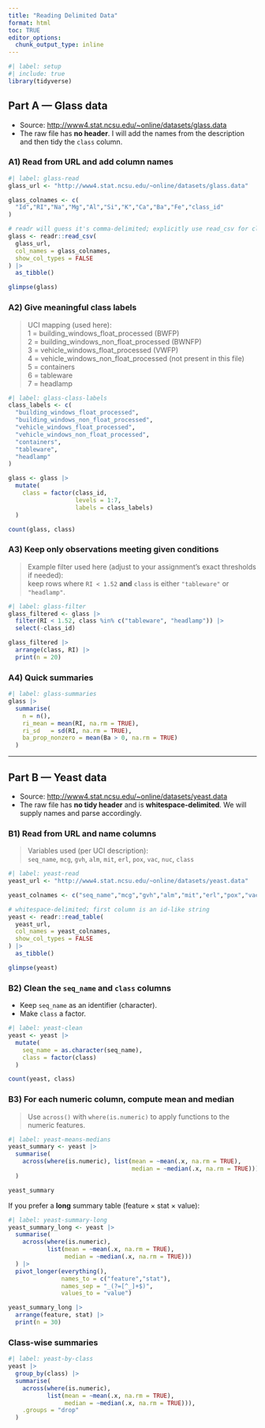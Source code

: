 ```yaml
---
title: "Reading Delimited Data"
format: html
toc: TRUE
editor_options: 
  chunk_output_type: inline
---
```


```r
#| label: setup
#| include: true
library(tidyverse)
```

## Part A — Glass data

- Source: <http://www4.stat.ncsu.edu/~online/datasets/glass.data>  
- The raw file has **no header**. I will add the names from the description and then tidy the `class` column.

### A1) Read from URL and add column names

```r
#| label: glass-read
glass_url <- "http://www4.stat.ncsu.edu/~online/datasets/glass.data"

glass_colnames <- c(
  "Id","RI","Na","Mg","Al","Si","K","Ca","Ba","Fe","class_id"
)

# readr will guess it's comma-delimited; explicitly use read_csv for clarity
glass <- readr::read_csv(
  glass_url,
  col_names = glass_colnames,
  show_col_types = FALSE
) |>
  as_tibble()

glimpse(glass)
```

### A2) Give meaningful class labels

> UCI mapping (used here):  
> 1 = building_windows_float_processed (BWFP)  
> 2 = building_windows_non_float_processed (BWNFP)  
> 3 = vehicle_windows_float_processed (VWFP)  
> 4 = vehicle_windows_non_float_processed (not present in this file)  
> 5 = containers  
> 6 = tableware  
> 7 = headlamp

```r
#| label: glass-class-labels
class_labels <- c(
  "building_windows_float_processed",
  "building_windows_non_float_processed",
  "vehicle_windows_float_processed",
  "vehicle_windows_non_float_processed",
  "containers",
  "tableware",
  "headlamp"
)

glass <- glass |>
  mutate(
    class = factor(class_id,
                   levels = 1:7,
                   labels = class_labels)
  )

count(glass, class)
```

### A3) Keep only observations meeting given conditions

> Example filter used here (adjust to your assignment’s exact thresholds if needed):  
> keep rows where `RI < 1.52` **and** `class` is either `"tableware"` or `"headlamp"`.

```r
#| label: glass-filter
glass_filtered <- glass |>
  filter(RI < 1.52, class %in% c("tableware", "headlamp")) |>
  select(-class_id)

glass_filtered |>
  arrange(class, RI) |>
  print(n = 20)
```

### A4) Quick summaries

```r
#| label: glass-summaries
glass |>
  summarise(
    n = n(),
    ri_mean = mean(RI, na.rm = TRUE),
    ri_sd   = sd(RI, na.rm = TRUE),
    ba_prop_nonzero = mean(Ba > 0, na.rm = TRUE)
  )
```

---

## Part B — Yeast data

- Source: <http://www4.stat.ncsu.edu/~online/datasets/yeast.data>  
- The raw file has **no tidy header** and is **whitespace-delimited**. We will supply names and parse accordingly.

### B1) Read from URL and name columns

> Variables used (per UCI description):  
> `seq_name`, `mcg`, `gvh`, `alm`, `mit`, `erl`, `pox`, `vac`, `nuc`, `class`

```r
#| label: yeast-read
yeast_url <- "http://www4.stat.ncsu.edu/~online/datasets/yeast.data"

yeast_colnames <- c("seq_name","mcg","gvh","alm","mit","erl","pox","vac","nuc","class")

# whitespace-delimited; first column is an id-like string
yeast <- readr::read_table(
  yeast_url,
  col_names = yeast_colnames,
  show_col_types = FALSE
) |>
  as_tibble()

glimpse(yeast)
```

### B2) Clean the `seq_name` and `class` columns

- Keep `seq_name` as an identifier (character).  
- Make `class` a factor.  

```r
#| label: yeast-clean
yeast <- yeast |>
  mutate(
    seq_name = as.character(seq_name),
    class = factor(class)
  )

count(yeast, class)
```

### B3) For each numeric column, compute **mean** and **median**

> Use `across()` with `where(is.numeric)` to apply functions to the numeric features.

```r
#| label: yeast-means-medians
yeast_summary <- yeast |>
  summarise(
    across(where(is.numeric), list(mean = ~mean(.x, na.rm = TRUE),
                                   median = ~median(.x, na.rm = TRUE)))
  )

yeast_summary
```

If you prefer a **long** summary table (feature × stat × value):

```r
#| label: yeast-summary-long
yeast_summary_long <- yeast |>
  summarise(
    across(where(is.numeric),
           list(mean = ~mean(.x, na.rm = TRUE),
                median = ~median(.x, na.rm = TRUE)))
  ) |>
  pivot_longer(everything(),
               names_to = c("feature","stat"),
               names_sep = "_(?=[^_]+$)",
               values_to = "value")

yeast_summary_long |>
  arrange(feature, stat) |>
  print(n = 30)
```

### Class-wise summaries

```r
#| label: yeast-by-class
yeast |>
  group_by(class) |>
  summarise(
    across(where(is.numeric),
           list(mean = ~mean(.x, na.rm = TRUE),
                median = ~median(.x, na.rm = TRUE))),
    .groups = "drop"
  )
```


